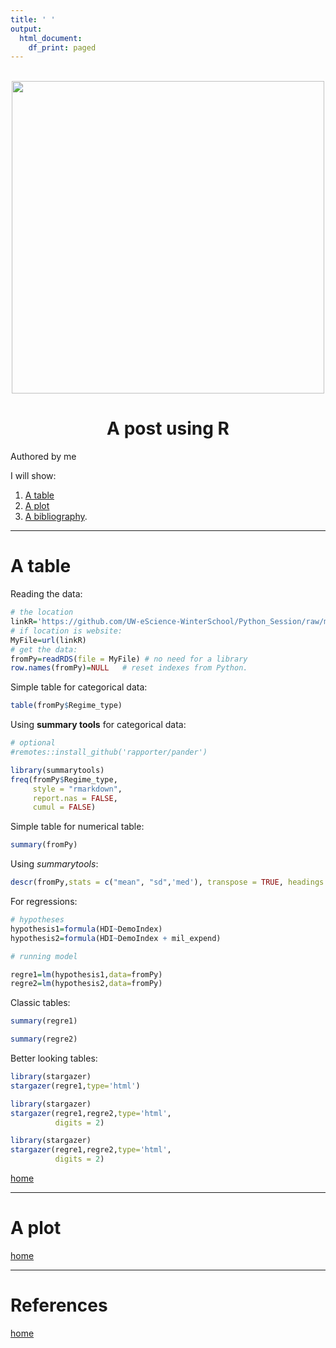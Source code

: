 ```yaml
---
title: ' '
output:
  html_document:
    df_print: paged
---
```


<br> 
<center><img src="cherryBlossom.png" width="500"></center>

<center><h1> A post using R </h1></center>


<div align="right">Authored by me </div>
<a id='home'></a>
I will show:

1. [A table](#table)
2. [A plot](#plot)
3. [A bibliography](#bib).

____

<a id='table'></a>

# A table

Reading the data:

```r
# the location
linkR='https://github.com/UW-eScience-WinterSchool/Python_Session/raw/main/demohdimil.RDS'
# if location is website:
MyFile=url(linkR)
# get the data:
fromPy=readRDS(file = MyFile) # no need for a library
row.names(fromPy)=NULL   # reset indexes from Python.


```

Simple table for categorical data:
```r
table(fromPy$Regime_type)
```
Using **summary tools** for categorical data:

```r
# optional
#remotes::install_github('rapporter/pander')
```

```r
library(summarytools)
freq(fromPy$Regime_type, 
     style = "rmarkdown",
     report.nas = FALSE,
     cumul = FALSE)
```

Simple table for numerical table:

```r
summary(fromPy)
```
Using *summarytools*:

```r
descr(fromPy,stats = c("mean", "sd",'med'), transpose = TRUE, headings = TRUE)
```

For regressions:

```r
# hypotheses
hypothesis1=formula(HDI~DemoIndex)
hypothesis2=formula(HDI~DemoIndex + mil_expend)

# running model

regre1=lm(hypothesis1,data=fromPy)
regre2=lm(hypothesis2,data=fromPy)
```

Classic tables:

```r
summary(regre1)
```

```r
summary(regre2)
```

Better looking tables:

```r
library(stargazer)
stargazer(regre1,type='html')
```

<div align="center">

<style type="text/css">
td{padding:0 15px 0 15px;}
</style>

```r
library(stargazer)
stargazer(regre1,regre2,type='html',
          digits = 2)
```

 </div> 
 
 
```r
library(stargazer)
stargazer(regre1,regre2,type='html',
          digits = 2)
```

[home](#home)

____

<a id='plot'></a>

# A plot

[home](#home)

____

<a id='bib'></a>

# References

[home](#home)